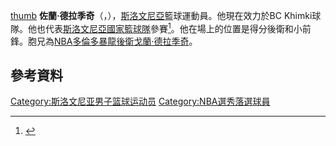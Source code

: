 {{noteTA
|1=zh-cn:德拉吉奇;zh-hk:德拉季奇;
}}
[[Fİle:Zoran_Dragić_30_-_Anadolu_Efes_S.K._20171130_(cropped).jpg|thumb]]
'''佐蘭·德拉季奇'''（{{lang-sl|'''Zoran Dragić'''}}，{{bd|1989年|6月22日}}），[[斯洛文尼亞|斯洛文尼亞]]籃球運動員。他現在效力於BC Khimki球隊。他也代表[[斯洛文尼亞國家籃球隊|斯洛文尼亞國家籃球隊]]參賽<ref>{{Cite web |url=http://www.nba.com/suns/news/how-zoran-dragic-became-phoenix-sun |title=How Zoran Became a Phoenix Sun |accessdate=2015-06-14 |archive-date=2015-06-24 |archive-url=https://web.archive.org/web/20150624120651/http://www.nba.com/suns/news/how-zoran-dragic-became-phoenix-sun |dead-url=no }}</ref>。他在場上的位置是得分後衛和小前鋒。胞兄為[[NBA|NBA]][[多倫多暴龍|多倫多暴龍]][[後衛|後衛]][[戈蘭·德拉季奇|戈蘭·德拉季奇]]。

== 參考資料 ==
{{Reflist}}

{{2014年男篮世界杯斯洛文尼亚队阵容}}

{{Authority control}}
{{DEFAULTSORT:Dragić, Zoran}}
[[Category:斯洛文尼亚男子篮球运动员|Category:斯洛文尼亚男子篮球运动员]]
[[Category:NBA選秀落選球員|Category:NBA選秀落選球員]]